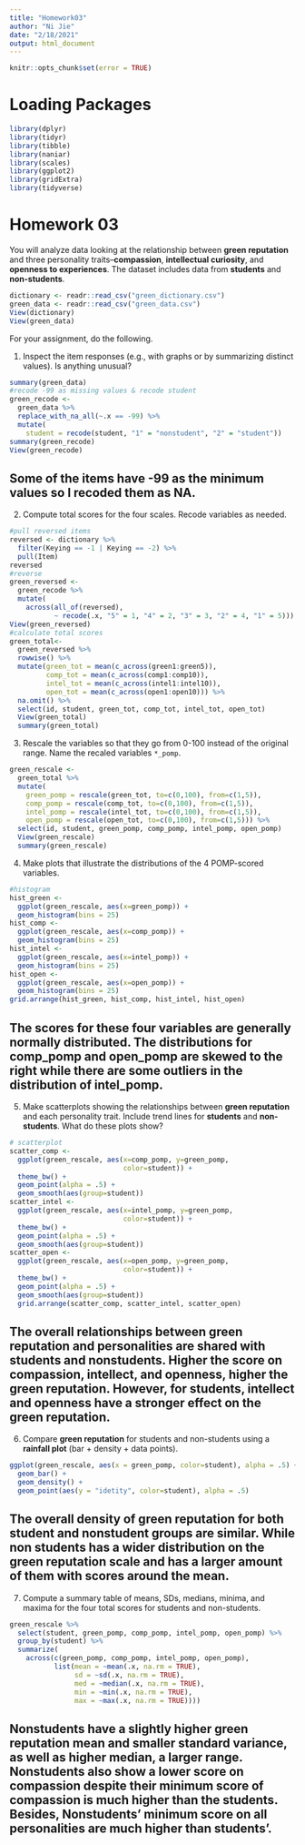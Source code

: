 ```yaml
---
title: "Homework03"
author: "Ni Jie"
date: "2/18/2021"
output: html_document
---
```

```r
knitr::opts_chunk$set(error = TRUE)
```

# Loading Packages

```r
library(dplyr)
library(tidyr)
library(tibble)
library(naniar)
library(scales)
library(ggplot2)
library(gridExtra)
library(tidyverse)
```

# Homework 03

You will analyze data looking at the relationship between **green reputation** and three personality traits--**compassion**, **intellectual curiosity**, and **openness to experiences**.
The dataset includes data from **students** and **non-students**.

```r
dictionary <- readr::read_csv("green_dictionary.csv")
green_data <- readr::read_csv("green_data.csv")
View(dictionary)
View(green_data)
```

For your assignment, do the following.

  1. Inspect the item responses (e.g., with graphs or by summarizing distinct values). 
     Is anything unusual?
  
```r
summary(green_data)
#recode -99 as missing values & recode student
green_recode <-
  green_data %>%
  replace_with_na_all(~.x == -99) %>%
  mutate(
    student = recode(student, "1" = "nonstudent", "2" = "student"))
summary(green_recode)
View(green_recode)
```   
## Some of the items have -99 as the minimum values so I recoded them as NA.

  2. Compute total scores for the four scales.
     Recode variables as needed.
  
```r
#pull reversed items
reversed <- dictionary %>%
  filter(Keying == -1 | Keying == -2) %>%
  pull(Item)
reversed
#reverse
green_reversed <-
  green_recode %>%
  mutate(
    across(all_of(reversed),
           ~ recode(.x, "5" = 1, "4" = 2, "3" = 3, "2" = 4, "1" = 5)))
View(green_reversed)
#calculate total scores
green_total<-
  green_reversed %>% 
  rowwise() %>% 
  mutate(green_tot = mean(c_across(green1:green5)),
         comp_tot = mean(c_across(comp1:comp10)),
         intel_tot = mean(c_across(intel1:intel10)),
         open_tot = mean(c_across(open1:open10))) %>% 
  na.omit() %>%
  select(id, student, green_tot, comp_tot, intel_tot, open_tot) 
  View(green_total)
  summary(green_total)
```   
  
  3. Rescale the variables so that they go from 0-100 instead of the original range.
     Name the recaled variables `*_pomp`.
     
```r
green_rescale <-
  green_total %>%
  mutate(
    green_pomp = rescale(green_tot, to=c(0,100), from=c(1,5)),
    comp_pomp = rescale(comp_tot, to=c(0,100), from=c(1,5)),
    intel_pomp = rescale(intel_tot, to=c(0,100), from=c(1,5)),
    open_pomp = rescale(open_tot, to=c(0,100), from=c(1,5))) %>%
  select(id, student, green_pomp, comp_pomp, intel_pomp, open_pomp)
  View(green_rescale)
  summary(green_rescale)
```  
  4. Make plots that illustrate the distributions of the 4 POMP-scored variables.
  
```r
#histogram
hist_green <-
  ggplot(green_rescale, aes(x=green_pomp)) + 
  geom_histogram(bins = 25)
hist_comp <-
  ggplot(green_rescale, aes(x=comp_pomp)) + 
  geom_histogram(bins = 25)
hist_intel <-
  ggplot(green_rescale, aes(x=intel_pomp)) + 
  geom_histogram(bins = 25)
hist_open <-
  ggplot(green_rescale, aes(x=open_pomp)) + 
  geom_histogram(bins = 25)
grid.arrange(hist_green, hist_comp, hist_intel, hist_open)
```  
## The scores for these four variables are generally normally distributed. The distributions for comp_pomp and open_pomp are skewed to the right while there are some outliers in the distribution of intel_pomp.
  
  5. Make scatterplots showing the relationships between **green reputation** and each personality trait.
     Include trend lines for **students** and **non-students**.
     What do these plots show?
     
```r
# scatterplot
scatter_comp <-
  ggplot(green_rescale, aes(x=comp_pomp, y=green_pomp, 
                            color=student)) + 
  theme_bw() +
  geom_point(alpha = .5) +
  geom_smooth(aes(group=student))
scatter_intel <-
  ggplot(green_rescale, aes(x=intel_pomp, y=green_pomp, 
                            color=student)) + 
  theme_bw() +
  geom_point(alpha = .5) +
  geom_smooth(aes(group=student))
scatter_open <-
  ggplot(green_rescale, aes(x=open_pomp, y=green_pomp, 
                            color=student)) + 
  theme_bw() +
  geom_point(alpha = .5) +
  geom_smooth(aes(group=student))
  grid.arrange(scatter_comp, scatter_intel, scatter_open)
```     
## The overall relationships between green reputation and personalities are shared with students and nonstudents. Higher the score on compassion, intellect, and openness, higher the green reputation. However, for students, intellect and openness have a stronger effect on the green reputation.

  6. Compare **green reputation** for students and non-students using a **rainfall plot** (bar + density + data points).
  
```r
ggplot(green_rescale, aes(x = green_pomp, color=student), alpha = .5) +
  geom_bar() +
  geom_density() +
  geom_point(aes(y = "idetity", color=student), alpha = .5)
```     

## The overall density of green reputation for both student and nonstudent groups are similar. While non students has a wider distribution on the green reputation scale and has a larger amount of them with scores around the mean.

  7. Compute a summary table of means, SDs, medians, minima, and maxima for the four total scores for students and non-students.
  
```r
green_rescale %>%
  select(student, green_pomp, comp_pomp, intel_pomp, open_pomp) %>%
  group_by(student) %>%
  summarize(
    across(c(green_pomp, comp_pomp, intel_pomp, open_pomp),
           list(mean = ~mean(.x, na.rm = TRUE),
                sd = ~sd(.x, na.rm = TRUE),
                med = ~median(.x, na.rm = TRUE),
                min = ~min(.x, na.rm = TRUE),
                max = ~max(.x, na.rm = TRUE))))
```     

## Nonstudents have a slightly higher green reputation mean and smaller standard variance, as well as higher median, a larger range. Nonstudents also show a lower score on compassion despite their minimum score of compassion is much higher than the students. Besides, Nonstudents' minimum score on all personalities are much higher than students'.
